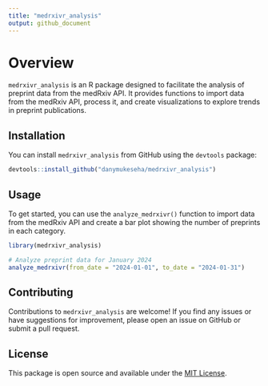 ```yaml
---
title: "medrxivr_analysis"
output: github_document
---
```


# Overview

`medrxivr_analysis` is an R package designed to facilitate the analysis of preprint data from the medRxiv API. It provides functions to import data from the medRxiv API, process it, and create visualizations to explore trends in preprint publications.

## Installation

You can install `medrxivr_analysis` from GitHub using the `devtools` package:

```r
devtools::install_github("danymukeseha/medrxivr_analysis")
```

## Usage

To get started, you can use the `analyze_medrxivr()` function to import data from the medRxiv API and create a bar plot showing the number of preprints in each category.

```r
library(medrxivr_analysis)

# Analyze preprint data for January 2024
analyze_medrxivr(from_date = "2024-01-01", to_date = "2024-01-31")
```

## Contributing

Contributions to `medrxivr_analysis` are welcome! If you find any issues or have suggestions for improvement, please open an issue on GitHub or submit a pull request.

## License

This package is open source and available under the [MIT License](https://opensource.org/licenses/MIT).
